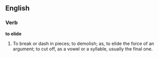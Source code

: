==English==

===Verb===

'''to elide'''

#To break or dash in pieces; to demolish; as, to elide the force of an argument; to cut off, as a vowel or a syllable, usually the final one.